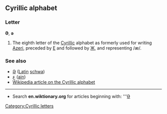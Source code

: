 ==Cyrillic alphabet==
===Letter===
'''Ә''', '''ә'''

#The eighth letter of the [[Cyrillic]] alphabet as formerly used for writing [[Azeri]], preceded by [[е|Е]] and followed by [[ж|Ж]], and representing /æ/.

===See also===
*[[ə|Ə]] ([[Latin]] [[schwa]])
*[[ع]] ([[ain]])
*[[w:Cyrillic alphabet|Wikipedia article on the Cyrillic alphabet]]

----

*Search '''en.wiktionary.org''' for articles beginning with: '''[http://wiktionary.org/w/wiki.phtml?title=Special:Allpages&from=Ә Ә]

[[Category:Cyrillic letters]]